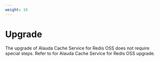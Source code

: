 ```yaml
---
weight: 16
---
```


# Upgrade

The upgrade of Alauda Cache Service for Redis OSS does not require special steps. Refer to <ExternalSiteLink name="acp" href="/upgrade" children="Upgrading the Operator" /> for Alauda Cache Service for Redis OSS upgrade.
